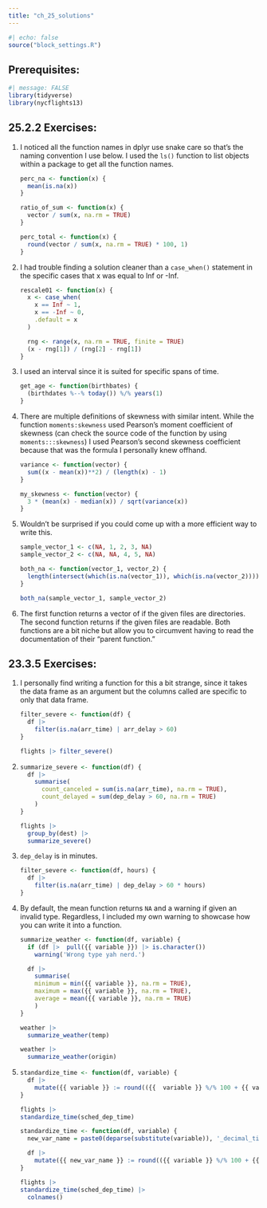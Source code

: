 ```yaml
---
title: "ch_25_solutions"
---
```


```r
#| echo: false
source("block_settings.R")
```

## Prerequisites:

```r
#| message: FALSE
library(tidyverse)
library(nycflights13)
```

## 25.2.2 Exercises:

1.  I noticed all the function names in dplyr use snake care so that's the naming convention I use below. I used the `ls()` function to list objects within a package to get all the function names.

    ```r
    perc_na <- function(x) {
      mean(is.na(x))
    }

    ratio_of_sum <- function(x) {
      vector / sum(x, na.rm = TRUE)
    }

    perc_total <- function(x) {
      round(vector / sum(x, na.rm = TRUE) * 100, 1)
    }
    ```

2.  I had trouble finding a solution cleaner than a `case_when()` statement in the specific cases that x was equal to Inf or -Inf.

    ```r
    rescale01 <- function(x) {
      x <- case_when(
        x == Inf ~ 1,
        x == -Inf ~ 0,
        .default = x
      )
      
      rng <- range(x, na.rm = TRUE, finite = TRUE)
      (x - rng[1]) / (rng[2] - rng[1])
    }
    ```

3.  I used an interval since it is suited for specific spans of time.

    ```r
    get_age <- function(birthbates) {
      (birthdates %--% today()) %/% years(1)
    }
    ```

4.  There are multiple definitions of skewness with similar intent. While the function `moments:skewness` used Pearson's moment coefficient of skewness (can check the source code of the function by using `moments:::skewness`) I used Pearson's second skewness coefficient because that was the formula I personally knew offhand.

    ```r
    variance <- function(vector) {
      sum((x - mean(x))**2) / (length(x) - 1)
    }

    my_skewness <- function(vector) {
      3 * (mean(x) - median(x)) / sqrt(variance(x))
    }
    ```

5.  Wouldn't be surprised if you could come up with a more efficient way to write this.

    ```r
    sample_vector_1 <- c(NA, 1, 2, 3, NA)
    sample_vector_2 <- c(NA, NA, 4, 5, NA)

    both_na <- function(vector_1, vector_2) {
      length(intersect(which(is.na(vector_1)), which(is.na(vector_2))))
    }

    both_na(sample_vector_1, sample_vector_2)
    ```

6.  The first function returns a vector of if the given files are directories. The second function returns if the given files are readable. Both functions are a bit niche but allow you to circumvent having to read the documentation of their "parent function."

## 23.3.5 Exercises:

1.  I personally find writing a function for this a bit strange, since it takes the data frame as an argument but the columns called are specific to only that data frame.

    ```r
    filter_severe <- function(df) {
      df |> 
        filter(is.na(arr_time) | arr_delay > 60)
    }

    flights |> filter_severe()
    ```

2.  

    ```r
    summarize_severe <- function(df) {
      df |> 
        summarise(
          count_canceled = sum(is.na(arr_time), na.rm = TRUE),
          count_delayed = sum(dep_delay > 60, na.rm = TRUE)
        )
    }

    flights |> 
      group_by(dest) |> 
      summarize_severe()
    ```

3.  `dep_delay` is in minutes.

    ```r
    filter_severe <- function(df, hours) {
      df |> 
        filter(is.na(arr_time) | dep_delay > 60 * hours)
    }
    ```

4.  By default, the mean function returns `NA` and a warning if given an invalid type. Regardless, I included my own warning to showcase how you can write it into a function.

    ```r
    summarize_weather <- function(df, variable) {
      if (df |>  pull({{ variable }}) |> is.character())
        warning('Wrong type yah nerd.')
      
      df |> 
        summarise(
        minimum = min({{ variable }}, na.rm = TRUE),
        maximum = max({{ variable }}, na.rm = TRUE),
        average = mean({{ variable }}, na.rm = TRUE)
        )
    }
    ```

    ```r
    weather |> 
      summarize_weather(temp)
    ```

    ```r
    weather |> 
      summarize_weather(origin)
    ```

5.  

    ```r
    standardize_time <- function(df, variable) {
      df |> 
        mutate({{ variable }} := round(({{  variable }} %/% 100 + {{ variable }} %% 100 /60), 2))
    }

    flights |> 
    standardize_time(sched_dep_time)
    ```

    ```r
    standardize_time <- function(df, variable) {
      new_var_name = paste0(deparse(substitute(variable)), '_decimal_time')
      
      df |> 
        mutate({{ new_var_name }} := round(({{ variable }} %/% 100 + {{ variable }} %% 100 /60), 2))
    }

    flights |> 
    standardize_time(sched_dep_time) |> 
      colnames()
    ```
